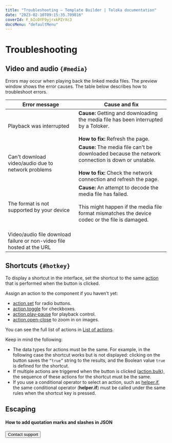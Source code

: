 ```yaml
---
title: "Troubleshooting — Template Builder | Toloka documentation"
date: "2023-02-10T09:15:35.709816"
coverId: F_bIcOYF9yjrxkPZrXc3
docsMenu: "defaultMenu"
---
```



# Troubleshooting

## Video and audio `{#media}`
<Cut title="Video or audio is not playing">

Errors may occur when playing back the linked media files. The preview window shows the error causes. The table below describes how to troubleshoot errors.

**Error message**|**Cause and fix**
----- | -----
Playback was interrupted|**Cause:** Getting and downloading the media file has been interrupted by a Toloker.<br/><br/>**How to fix:** Refresh the page.
Can't download video/audio due to network problems|**Cause:** The media file can't be downloaded because the network connection is down or unstable.<br/><br/>**How to fix:** Check the network connection and refresh the page.
The format is not supported by your device|**Cause:** An attempt to decode the media file has failed.<br/><br/>This might happen if the media file format mismatches the device codec or the file is damaged.<br/><br/><TroubleshootingTable2/>
Video/audio file download failure or non-video file hosted at the URL| <TroubleshootingTable1/>

</Cut>

## Shortcuts `{#hotkey}`
<Cut title="A shortcut is not displayed">

To display a shortcut in the interface, set the shortcut to the same [action](/docs/template-builder/reference/actions) that is performed when the button is clicked.

Assign an action to the component if you haven't yet:

- [action.set](/docs/template-builder/reference/action.set) for radio buttons.
- [action.toggle](/docs/template-builder/reference/action.toggle) for checkboxes.
- [action.play-pause](/docs/template-builder/reference/action.play-pause) for playback control.
- [action.open-close](/docs/template-builder/reference/action.open-close) to zoom in on images.

You can see the full list of actions in [List of actions](/docs/template-builder/reference/actions).

Keep in mind the following:

- The data types for actions must be the same. For example, in the following case the shortcut works but is not displayed: clicking on the button saves the `“true”` string to the results, and the Boolean value `true` is defined for the shortcut.
- If multiple actions are triggered when the button is clicked ([action.bulk](/docs/template-builder/reference/action.bulk)), the sequence of these actions for the shortcut must be the same.
- If you use a conditional operator to select an action, such as [helper.if](/docs/template-builder/reference/helper.if), the same conditional operator (**helper.if**) must be called under the same rules when the shortcut key is pressed.

</Cut>

## Escaping

#### How to add quotation marks and slashes in JSON

<JsonGuideEscapingJson/>

<Button themeColor="light" view="default" size="l" type="link" url="/docs/guide/troubleshooting/support?form-source=template-builder-troubleshooting-troubleshooting">Contact support</Button>
